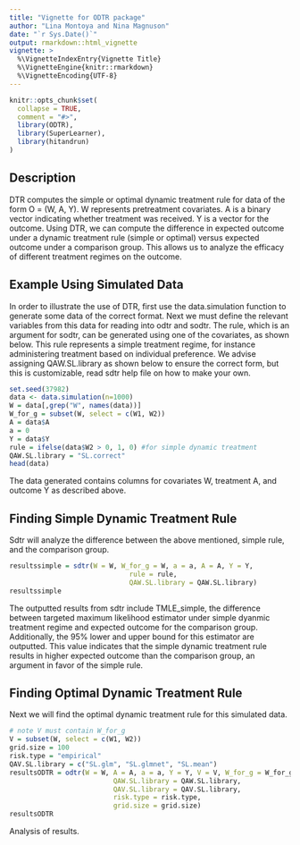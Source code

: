 ```yaml
---
title: "Vignette for ODTR package"
author: "Lina Montoya and Nina Magnuson"
date: "`r Sys.Date()`"
output: rmarkdown::html_vignette
vignette: >
  %\VignetteIndexEntry{Vignette Title}
  %\VignetteEngine{knitr::rmarkdown}
  %\VignetteEncoding{UTF-8}
---
```


```r
knitr::opts_chunk$set(
  collapse = TRUE,
  comment = "#>",
  library(ODTR), 
  library(SuperLearner),
  library(hitandrun)
)
```

## Description
DTR computes the simple or optimal dynamic treatment rule for data of the form O = (W, A, Y). W represents pretreatment covariates. A is a binary vector indicating whether treatment was received. Y is a vector for the outcome. Using DTR, we can compute the difference in expected outcome under a dynamic treatment rule (simple or optimal) versus expected outcome under a comparison group. This allows us to analyze the efficacy of different treatment regimes on the outcome. 


## Example Using Simulated Data

In order to illustrate the use of DTR, first use the data.simulation function to generate some data of the correct format. Next we must define the relevant variables from this data for reading into odtr and sodtr. The rule, which is an argument for sodtr, can be generated using one of the covariates, as shown below. This rule represents a simple treatment regime, for instance administering treatment based on individual preference. We advise assigning QAW.SL.library as shown below to ensure the correct form, but this is customizable, read sdtr help file on how to make your own.

```r
set.seed(37982)
data <- data.simulation(n=1000)
W = data[,grep("W", names(data))]
W_for_g = subset(W, select = c(W1, W2))
A = data$A
a = 0
Y = data$Y
rule = ifelse(data$W2 > 0, 1, 0) #for simple dynamic treatment 
QAW.SL.library = "SL.correct"
head(data)
```
The data generated contains columns for covariates W, treatment A, and outcome Y as described above. 

## Finding Simple Dynamic Treatment Rule

Sdtr will analyze the difference between the above mentioned, simple rule, and the comparison group.

```r
resultssimple = sdtr(W = W, W_for_g = W, a = a, A = A, Y = Y, 
                              rule = rule, 
                              QAW.SL.library = QAW.SL.library)
resultssimple
```
The outputted results from sdtr include TMLE_simple, the difference between targeted maximum likelihood estimator under simple dyanmic treatment regime and expected outcome for the comparison group. Additionally, the 95% lower and upper bound for this estimator are outputted. This value indicates that the simple dynamic treatment rule results in higher expected outcome than the comparison group, an argument in favor of the simple rule. 

## Finding Optimal Dynamic Treatment Rule

Next we will find the optimal dynamic treatment rule for this simulated data. 

```r
# note V must contain W_for_g
V = subset(W, select = c(W1, W2))
grid.size = 100
risk.type = "empirical"
QAV.SL.library = c("SL.glm", "SL.glmnet", "SL.mean")
resultsODTR = odtr(W = W, A = A, a = a, Y = Y, V = V, W_for_g = W_for_g,
                          QAW.SL.library = QAW.SL.library, 
                          QAV.SL.library = QAV.SL.library,
                          risk.type = risk.type,
                          grid.size = grid.size)
resultsODTR
```
Analysis of results. 
